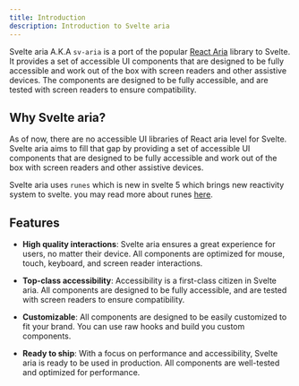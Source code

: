 ```yaml
---
title: Introduction
description: Introduction to Svelte aria
---
```


Svelte aria A.K.A `sv-aria` is a port of the popular [React Aria](https://react-spectrum.adobe.com/react-aria/index.html) library to Svelte. It provides a set of accessible UI components that are designed to be fully accessible and work out of the box with screen readers and other assistive devices. The components are designed to be fully accessible, and are tested with screen readers to ensure compatibility.

## Why Svelte aria?

As of now, there are no accessible UI libraries of React aria level for Svelte. Svelte aria aims to fill that gap by providing a set of accessible UI components that are designed to be fully accessible and work out of the box with screen readers and other assistive devices.

Svelte aria uses `runes` which is new in svelte 5 which brings new reactivity system to svelte. you may read more about runes [here](https://svelte-5-preview.vercel.app/docs/runes#$effect-pre).

## Features

-   **High quality interactions**: Svelte aria ensures a great experience for users, no matter their device. All components are optimized for mouse, touch, keyboard, and screen reader interactions.

-   **Top-class accessibility**: Accessibility is a first-class citizen in Svelte aria. All components are designed to be fully accessible, and are tested with screen readers to ensure compatibility.

-   **Customizable**: All components are designed to be easily customized to fit your brand. You can use raw hooks and build you custom components.

-   **Ready to ship**: With a focus on performance and accessibility, Svelte aria is ready to be used in production. All components are well-tested and optimized for performance.
